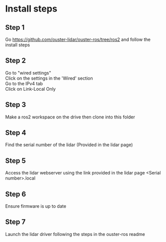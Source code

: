 # Install steps

## Step 1
Go https://github.com/ouster-lidar/ouster-ros/tree/ros2 and follow the install steps

## Step 2
Go to "wired settings" <br/>
Click on the settings in the 'Wired' section <br/>
Go to the IPv4 tab <br/>
Click on Link-Local Only <br/>

## Step 3
Make a ros2 workspace on the drive then clone into this folder

## Step 4
Find the serial number of the lidar (Provided in the lidar page)

## Step 5
Access the lidar webserver using the link provided in the lidar page
<Serial number\>.local

## Step 6
Ensure firmware is up to date

## Step 7
Launch the lidar driver following the steps in the ouster-ros readme

